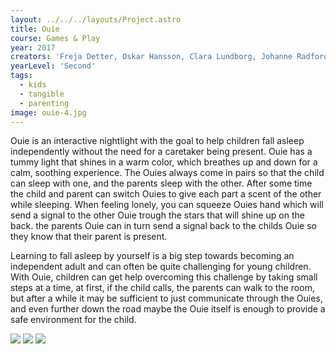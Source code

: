 ---
layout: ../../../layouts/Project.astro
title: Ouie
course: Games & Play
year: 2017
creators: 'Freja Detter, Oskar Hansson, Clara Lundborg, Johanne Radford, Madeleine Wittbom'
yearLevel: 'Second'
tags:
  - kids
  - tangible
  - parenting
image: ouie-4.jpg
---

Ouie is an interactive nightlight with the goal to help children fall asleep independently without the need for a caretaker being present. Ouie has a tummy light that shines in a warm color, which breathes up and down for a calm, soothing experience. The Ouies always come in pairs so that the child can sleep with one, and the parents sleep with the other. After some time the child and parent can switch Ouies to give each part a scent of the other while sleeping. When feeling lonely, you can squeeze Ouies hand which will send a signal to the other Ouie trough the stars that will shine up on the back. the parents Ouie can in turn send a signal back to the childs Ouie so they know that their parent is present.

<MauVideo title="Interacting with Ouie" id="0_mefqodrv" />

Learning to fall asleep by yourself is a big step towards becoming an independent adult and can often be quite challenging for young children. With Ouie, children can get help overcoming this challenge by taking small steps at a time, at first, if the child calls, the parents can walk to the room, but after a while it may be sufficient to just communicate through the Ouies, and even further down the road maybe the Ouie itself is enough to provide a safe environment for the child.

<MauVideo title="Early concept visualisation video" id="0_n5yb7tct" />

<ImageSet>

![](ouie-1.jpg)
![](ouie-2.jpg)
![](ouie-4.jpg)

</ImageSet>
